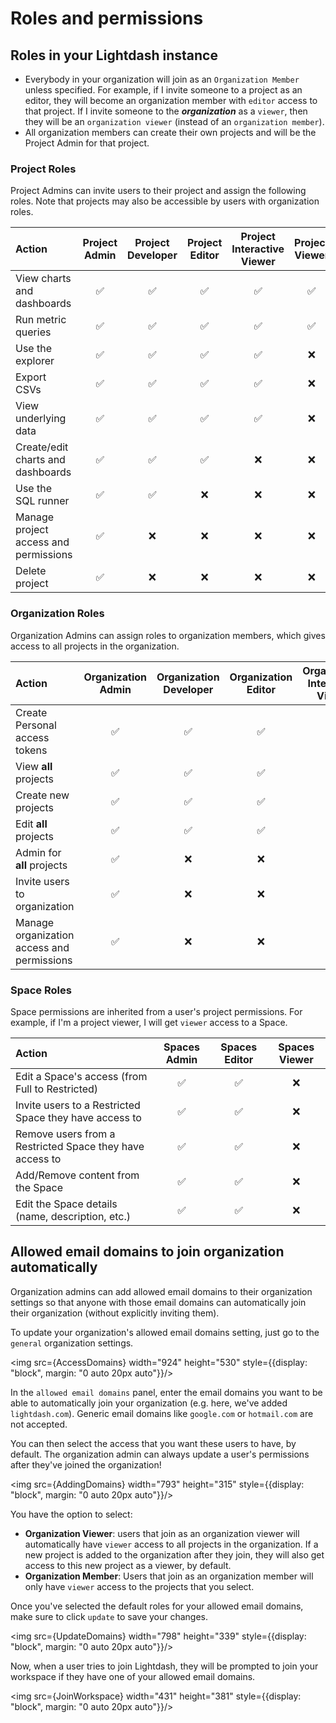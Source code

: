 
# Roles and permissions

## Roles in your Lightdash instance

* Everybody in your organization will join as an `Organization Member` unless specified. For example, if I invite someone to a project as an editor, they will become an organization member with `editor` access to that project. If I invite someone to the **_organization_** as a `viewer`, then they will be an `organization viewer` (instead of an `organization member`).
* All organization members can create their own projects and will be the Project Admin for that project.

### Project Roles

Project Admins can invite users to their project and assign the following roles. Note that projects may also be 
accessible by users with organization roles.

| Action                                  | Project Admin | Project Developer| Project Editor | Project Interactive Viewer | Project Viewer |
|:----------------------------------------|:-------------:|:--------------:|:--------------:|:--------------:|:--------------:|
| View charts and dashboards              |       ✅      |       ✅         |       ✅        |       ✅        |       ✅        | 
| Run metric queries                      |       ✅      |       ✅         |       ✅        |       ✅        |       ✅        | 
| Use the explorer                        |       ✅      |       ✅         |       ✅        |       ✅        |       ❌        |
| Export CSVs                             |       ✅      |       ✅         |       ✅        |       ✅        |       ❌        |
| View underlying data                    |       ✅      |       ✅         |       ✅        |       ✅        |       ❌        |     
| Create/edit charts and dashboards       |       ✅      |       ✅         |       ✅        |       ❌        |       ❌        |
| Use the SQL runner                      |       ✅      |       ✅         |       ❌        |       ❌        |       ❌        |
| Manage project access and permissions   |       ✅      |       ❌         |       ❌        |       ❌        |       ❌        |
| Delete project                          |       ✅      |       ❌         |       ❌        |       ❌        |       ❌        |

### Organization Roles

Organization Admins can assign roles to organization members, which gives access to all projects in the organization.

| Action                                     | Organization Admin | Organization Developer| Organization Editor | Organization Interactive Viewer | Organization Viewer | Organization Member |
|:-------------------------------------------|:------------------:|:-------------------:|:-------------------:|:-------------------:|:-------------------:|:-------------------:|
| Create Personal access tokens              |         ✅          |          ✅          |          ✅          |          ✅          |          ✅          |          ✅          |
| View **all** projects                      |         ✅          |          ✅          |          ✅          |          ✅          |          ✅          |          ❌          |
| Create new projects                        |         ✅          |          ✅          |          ✅          |          ✅          |          ❌          |          ❌          |
| Edit **all** projects                      |         ✅          |          ✅          |          ✅          |          ❌          |          ❌          |          ❌          |
| Admin for **all** projects                 |         ✅          |          ❌          |          ❌          |          ❌          |          ❌          |          ❌          |
| Invite users to organization               |         ✅          |          ❌          |          ❌          |          ❌          |          ❌          |          ❌          |
| Manage organization access and permissions |         ✅          |          ❌          |          ❌          |          ❌          |          ❌          |          ❌          |

### Space Roles

Space permissions are inherited from a user's project permissions. For example, if I'm a project viewer, I will get `viewer` access to a Space.

| Action                                                   | Spaces Admin | Spaces Editor | Spaces Viewer |
|:---------------------------------------------------------|:------------:|:-------------:|:-------------:|
| Edit a Space's access (from Full to Restricted)          |      ✅       |       ✅      |       ❌      |
| Invite users to a Restricted Space they have access to   |      ✅       |       ✅      |       ❌      |
| Remove users from a Restricted Space they have access to |      ✅       |       ✅      |       ❌      |
| Add/Remove content from the Space                        |      ✅       |       ✅      |       ❌      |
| Edit the Space details (name, description, etc.)         |      ✅       |       ✅      |       ❌      |

## Allowed email domains to join organization automatically

Organization admins can add allowed email domains to their organization settings so that anyone with those email domains can automatically join their organization (without explicitly inviting them).

To update your organization's allowed email domains setting, just go to the `general` organization settings.

<img src={AccessDomains} width="924" height="530" style={{display: "block", margin: "0 auto 20px auto"}}/>

In the `allowed email domains` panel, enter the email domains you want to be able to automatically join your organization (e.g. here, we've added `lightdash.com`). Generic email domains like `google.com` or `hotmail.com` are not accepted.

You can then select the access that you want these users to have, by default. The organization admin can always update a user's permissions after they've joined the organization!

<img src={AddingDomains} width="793" height="315" style={{display: "block", margin: "0 auto 20px auto"}}/>

You have the option to select:

- **Organization Viewer**: users that join as an organization viewer will automatically have `viewer` access to all projects in the organization. If a new project is added to the organization after they join, they will also get access to this new project as a viewer, by default. 
- **Organization Member**: Users that join as an organization member will only have `viewer` access to the projects that you select. 

Once you've selected the default roles for your allowed email domains, make sure to click `update` to save your changes. 

<img src={UpdateDomains} width="798" height="339" style={{display: "block", margin: "0 auto 20px auto"}}/>

Now, when a user tries to join Lightdash, they will be prompted to join your workspace if they have one of your allowed email domains. 

<img src={JoinWorkspace} width="431" height="381" style={{display: "block", margin: "0 auto 20px auto"}}/>
